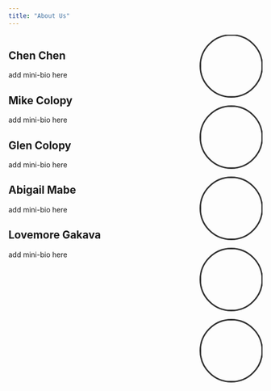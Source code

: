 ```yaml
---
title: "About Us"
---
```

::: {.columns}
::: {.column width="70%"}
## Chen Chen

add mini-bio here

## Mike Colopy

add mini-bio here

## Glen Colopy

add mini-bio here

## Abigail Mabe

add mini-bio here

## Lovemore Gakava

add mini-bio here
:::

::: {.column width="30%"}
<img src="images/chen_headshot.jpg" width="120px" height="120px" 
      style="border-radius: 70%; object-fit: cover; object-position: 50% 50%; margin-left: 20px; margin-top: -15px;
            border: 3px solid #333; margin-bottom: 30px;">
<br>
<img src="images/mike_headshot.jpg" width="120px" height="120px" 
      style="border-radius: 70%; object-fit: cover; object-position: 50% 24%; margin-left: 20px; margin-top: -15px;
            border: 3px solid #333; margin-bottom: 30px;">
<br>
<img src="images/glen_headshot.jpg" width="120px" height="120px" 
      style="border-radius: 70%; object-fit: cover; object-position: 50% 24%; margin-left: 20px; margin-top: -15px;
            border: 3px solid #333; margin-bottom: 30px;">
<br>
<img src="images/abigail_headshot.jpg" width="120px" height="120px" 
      style="border-radius: 70%; object-fit: cover; object-position: 50% 32%; margin-left: 20px; margin-top: -15px;
            border: 3px solid #333; margin-bottom: 30px;">
<br>
<img src="images/lg_headshot.png" width="120px" height="120px" 
      style="border-radius: 70%; object-fit: cover; object-position: 50% 50%; margin-left: 20px; margin-top: -15px;
            border: 3px solid #333; margin-bottom: 30px;">
:::
:::
